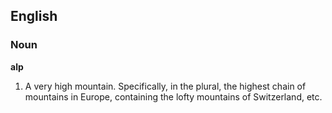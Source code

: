 ==English==

===Noun===

'''alp'''

#A very high mountain. Specifically, in the plural, the highest chain of mountains in Europe, containing the lofty mountains of Switzerland, etc.